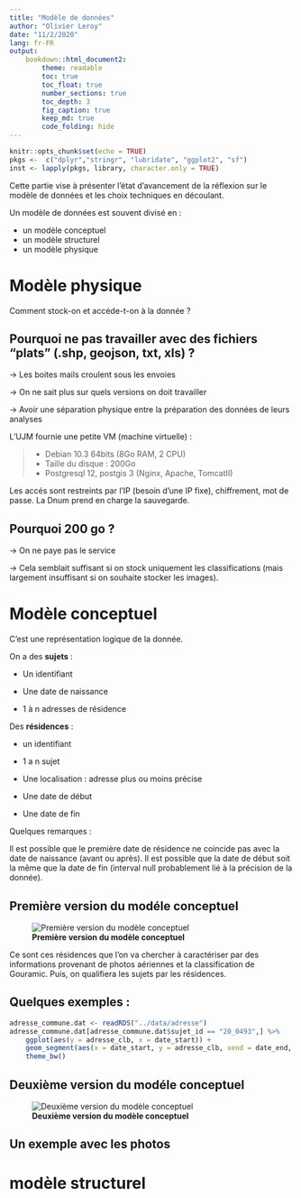```yaml
---
title: "Modèle de données"
author: "Olivier Leroy"
date: "11/2/2020"
lang: fr-FR
output: 
    bookdown::html_document2:
        theme: readable
        toc: true
        toc_float: true
        number_sections: true
        toc_depth: 3
        fig_caption: true
        keep_md: true
        code_folding: hide
---
```



```r
knitr::opts_chunk$set(echo = TRUE)
pkgs <-  c("dplyr","stringr", "lubridate", "ggplot2", "sf")
inst <- lapply(pkgs, library, character.only = TRUE)
```

Cette partie vise à présenter l'état d'avancement de la réflexion sur le modèle de données et les choix techniques en découlant.

Un modèle de données est souvent divisé en :

- un modèle conceptuel
- un modèle structurel 
- un modèle physique

# Modèle physique

Comment stock-on et accéde-t-on à la donnée ? 

## Pourquoi ne pas travailler avec des fichiers "plats" (.shp, geojson, txt, xls) ? 

&rarr; Les boites mails croulent sous les envoies 

&rarr; On ne sait plus sur quels versions on doit travailler

&rarr; Avoir une séparation physique entre la préparation des données de leurs analyses

L'UJM fournie une petite VM (machine virtuelle) : 


> * Debian 10.3 64bits (8Go RAM, 2 CPU)
> * Taille du disque  : 200Go
> * Postgresql 12, postgis 3 (Nginx, Apache, TomcatII)

Les accés sont restreints par l'IP (besoin d'une IP fixe), chiffrement, mot de passe. La Dnum prend en charge la sauvegarde. 

## Pourquoi 200 go ?

&rarr; On ne paye pas le service

&rarr; Cela semblait suffisant si on stock uniquement les classifications (mais largement insuffisant si on souhaite stocker les images).

# Modèle conceptuel

C'est une représentation logique de la donnée.

On a des **sujets** : 

* Un identifiant

* Une date de naissance

* 1 à n adresses de résidence 


Des **résidences** :

* un identifiant 

* 1 a n sujet 

* Une localisation : adresse plus ou moins précise

* Une date de début 

* Une date de fin



Quelques remarques :

Il est possible que le première date de résidence ne coincide pas avec la date de naissance (avant ou après). Il est possible que la date de début soit la même que la date de fin (interval null probablement lié à la précision de la donnée). 

## Première version du modéle conceptuel

![**Première version du modèle conceptuel**](/home/defuneste/Documents/recherche/gouramic/rapport/test.jpg#center)


Ce sont ces résidences que l'on va chercher à caractériser par des informations provenant de photos aériennes et la classification de Gouramic. Puis, on qualifiera les sujets par les résidences. 

## Quelques exemples :

```r
adresse_commune.dat <- readRDS("../data/adresse")
adresse_commune.dat[adresse_commune.dat$sujet_id == "20_0493",] %>% 
    ggplot(aes(y = adresse_clb, x = date_start)) +
    geom_segment(aes(x = date_start, y = adresse_clb, xend = date_end, yend = adresse_clb, col = as.factor(adresse_jointives), lwd = 1)) +
    theme_bw()
```

## Deuxième version du modéle conceptuel

![**Deuxième version du modèle conceptuel**](/home/defuneste/Documents/recherche/gouramic/rapport/modele-logique-2-1.jpg#center)


## Un exemple avec les photos

# modèle structurel 
